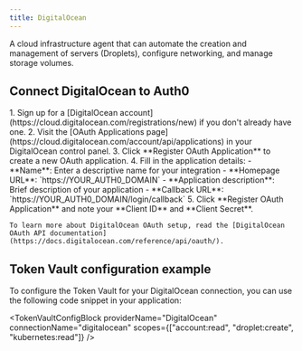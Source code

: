 ```yaml
---
title: DigitalOcean
---
```



A cloud infrastructure agent that can automate the creation and management of servers (Droplets), configure networking, and manage storage volumes.

## Connect DigitalOcean to Auth0

<IntegrationInfoBlock providerName="DigitalOcean" />

<Steps>
  <Step title="DigitalOcean setup">
    1. Sign up for a [DigitalOcean account](https://cloud.digitalocean.com/registrations/new) if you don't already have one.
    2. Visit the [OAuth Applications page](https://cloud.digitalocean.com/account/api/applications) in your DigitalOcean control panel.
    3. Click **Register OAuth Application** to create a new OAuth application.
    4. Fill in the application details:
       - **Name**: Enter a descriptive name for your integration
       - **Homepage URL**: `https://YOUR_AUTH0_DOMAIN`
       - **Application description**: Brief description of your application
       - **Callback URL**: `https://YOUR_AUTH0_DOMAIN/login/callback`
       <FindDomainInfoBlock />
    5. Click **Register OAuth Application** and note your **Client ID** and **Client Secret**.

    To learn more about DigitalOcean OAuth setup, read the [DigitalOcean OAuth API documentation](https://docs.digitalocean.com/reference/api/oauth/).
  </Step>
  <Step title="Auth0 setup">
    <Auth0SetupBlock providerName="DigitalOcean" scopesName="Scopes" allowFreeFormScopes={true} />
  </Step>
</Steps>

## Token Vault configuration example

To configure the Token Vault for your DigitalOcean connection, you can use the following code snippet in your application:

<TokenVaultConfigBlock 
  providerName="DigitalOcean"
  connectionName="digitalocean"
  scopes={["account:read", "droplet:create", "kubernetes:read"]}
/>

<NextStepsBlock />